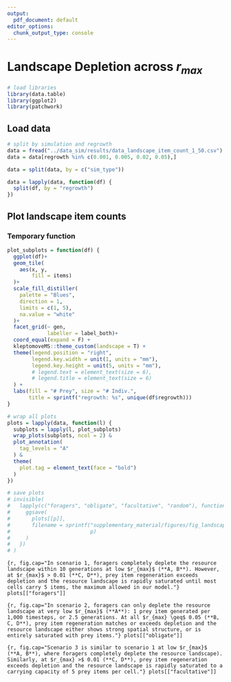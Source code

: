 ```yaml
---
output:
  pdf_document: default
editor_options:
  chunk_output_type: console
---
```


# Landscape Depletion across $r_{max}$

```r
# load libraries
library(data.table)
library(ggplot2)
library(patchwork)
```

## Load data

```r
# split by simulation and regrowth
data = fread("../data_sim/results/data_landscape_item_count_1_50.csv")
data = data[regrowth %in% c(0.001, 0.005, 0.02, 0.05),]

data = split(data, by = c("sim_type"))

data = lapply(data, function(df) {
  split(df, by = "regrowth")
})
```

## Plot landscape item counts

### Temporary function

```r
plot_subplots = function(df) {
  ggplot(df)+
  geom_tile(
    aes(x, y,
        fill = items)
  )+
  scale_fill_distiller(
    palette = "Blues", 
    direction = 1,
    limits = c(1, 5),
    na.value = "white"
  )+
  facet_grid(~ gen,
             labeller = label_both)+
  coord_equal(expand = F) +
  kleptomoveMS::theme_custom(landscape = T) +
  theme(legend.position = "right",
        legend.key.width = unit(1, units = "mm"),
        legend.key.height = unit(5, units = "mm"),
        # legend.text = element_text(size = 6),
        # legend.title = element_text(size = 6)
  ) +
  labs(fill = "# Prey", size = "# Indiv.",
       title = sprintf("regrowth: %s", unique(df$regrowth)))
}
```


```r
# wrap all plots
plots = lapply(data, function(l) {
  subplots = lapply(l, plot_subplots)
  wrap_plots(subplots, ncol = 2) &
  plot_annotation(
    tag_levels = "A"
  ) &
  theme(
    plot.tag = element_text(face = "bold")
  ) 
})

# save plots
# invisible(
#   lapply(c("foragers", "obligate", "facultative", "random"), function(p) {
#     ggsave(
#       plots[[p]],
#       filename = sprintf("supplementary_material/figures/fig_landscape_rmax_%s.png",
#                          p)
#     )
#   })
# )
```

```{r, fig.cap="In scenario 1, foragers completely deplete the resource landscape within 10 generations at low $r_{max}$ (**A, B**). However, at $r_{max}$ > 0.01 (**C, D**), prey item regeneration exceeds depletion and the resource landscape is rapidly saturated until most cells carry 5 items, the maximum allowed in our model."}
plots[["foragers"]]
```

```{r, fig.cap="In scenario 2, foragers can only deplete the resource landscape at very low $r_{max}$ (**A**): 1 prey item generated per 1,000 timesteps, or 2.5 generations. At all $r_{max} \geq$ 0.05 (**B, C, D**), prey item regeneration matches or exceeds depletion and the resource landscape either shows strong spatial structure, or is entirely saturated with prey items."}
plots[["obligate"]]
```

```{r, fig.cap="Scenario 3 is similar to scenario 1 at low $r_{max}$ (**A, B**), where foragers completely deplete the resource landscape). Similarly, at $r_{max} >$ 0.01 (**C, D**), prey item regeneration exceeds depletion and the resource landscape is rapidly saturated to a carrying capacity of 5 prey items per cell."}
plots[["facultative"]]
```
